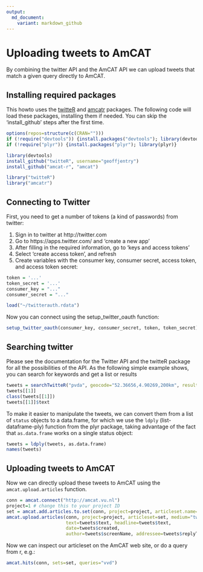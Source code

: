 ```yaml
---
output:
  md_document:
    variant: markdown_github
---
```


Uploading tweets to AmCAT
=========================

By combining the twitter API and the AmCAT API we can upload tweets that match a given query directly to AmCAT.

Installing required packages
----

This howto uses the [twitteR](http://cran.r-project.org/web/packages/twitteR/index.html) and [amcatr](http://github.com/amcat/amcat-r) packages. 
The following code will load these packages, installing them if needed.
You can skip the 'install_github' steps after the first time. 

```r
options(repos=structure(c(CRAN="")))
if (!require("devtools")) {install.packages("devtools"); library(devtools)}
if (!require("plyr")) {install.packages("plyr"); library(plyr)}

library(devtools)
install_github("twitteR", username="geoffjentry")
install_github("amcat-r", "amcat")

library("twitteR")
library("amcatr")
```

Connecting to Twitter
----

First, you need to get a number of tokens (a kind of passwords) from twitter:

1. Sign in to twitter at http://twitter.com
2. Go to https://apps.twitter.com/ and 'create a new app'
3. After filling in the required information, go to 'keys and access tokens'
4. Select 'create access token', and refresh
5. Create variables with the consumer key, consumer secret, access token, and access token secret:

```r
token = '...'
token_secret = '...'
consumer_key = "..."
consumer_secret = "..."
```

```r
load("~/twitterauth.rdata")
```

Now you can connect using the setup_twitter_oauth function:

```r
setup_twitter_oauth(consumer_key, consumer_secret, token, token_secret)
```

Searching twitter
----

Please see the documentation for the Twitter API and the twitteR package for all the possibilities of the API. 
As the following simple example shows, you can search for keywords and get a list or results

```r
tweets = searchTwitteR("pvda", geocode="52.36656,4.90269,200km", result_type="recent")
tweets[[1]]
class(tweets[[1]])
tweets[[1]]$text
```

To make it easier to manipulate the tweets, we can convert them from a list of `status` objects to a data.frame, for which we use the `ldply` (list-dataframe-ply) function from the plyr package, taking advantage of the fact that `as.data.frame` works on a single status object:

```r
tweets = ldply(tweets, as.data.frame)
names(tweets)
```

Uploading tweets to AmCAT
----

Now we can directly upload these tweets to AmCAT using the `amcat.upload.articles` function. 

```r
conn = amcat.connect("http://amcat.vu.nl")
project=1 # change this to your project ID
set = amcat.add.articles.to.set(conn, project=project, articleset.name="Tweets", articles=NULL)
amcat.upload.articles(conn, project=project, articleset=set, medium="twitter",
                      text=tweets$text, headline=tweets$text, 
                      date=tweets$created, 
                      author=tweets$screenName, addressee=tweets$replyToSN)
```

Now we can inspect our articleset on the AmCAT web site, or do a query from r, e.g.:

```r
amcat.hits(conn, sets=set, queries="vvd")
```
